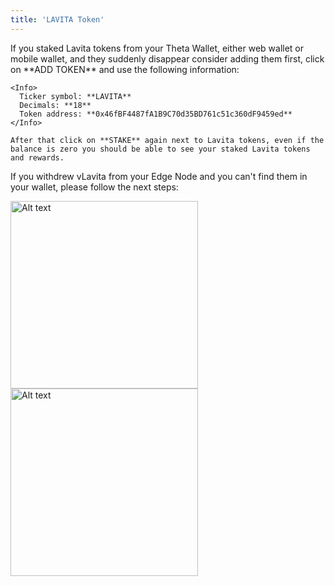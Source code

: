 ```yaml
---
title: 'LAVITA Token'
---
```


<AccordionGroup>
  <Accordion title="Where is my staked LAVITA?" icon="alien-8bit">
    If you staked Lavita tokens from your Theta Wallet, either web wallet or mobile wallet, and they suddenly disappear consider adding them first, click on **ADD TOKEN** and use the following information:

    <Info>
      Ticker symbol: **LAVITA**
      Decimals: **18**
      Token address: **0x46fBF4487fA1B9C70d35BD761c51c360dF9459ed**
    </Info>

    After that click on **STAKE** again next to Lavita tokens, even if the balance is zero you should be able to see your staked Lavita tokens and rewards.
  </Accordion>

  <Accordion title="Where is my vLavita?" icon="alien-8bit" />

  If you withdrew vLavita from your Edge Node and you can't find them in your wallet, please follow the next steps:

  <Frame caption="Step 1. Once you sent your vLavita to your Theta wallet, login to your wallet and click on Mainnet on top">
    <img width="300" alt="Alt text" src="/images/faq-token-vLavita-1.png" />
  </Frame>

  <Frame caption="Step 2. Click on it, choose Lavita and you can see vLavita tokens.">
    <img width="300" alt="Alt text" src="/images/faq-token-vLavita-2.png" />
  </Frame>

  <Accordion title="Where is my vLavita?" icon="alien-8bit" />
</AccordionGroup>